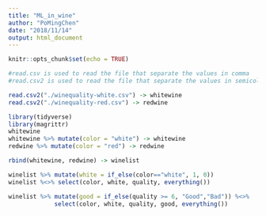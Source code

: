 ```yaml
---
title: "ML_in_wine"
author: "PoMingChen"
date: "2018/11/14"
output: html_document
---
```


```r
knitr::opts_chunk$set(echo = TRUE)
```

```r
#read.csv is used to read the file that separate the values in comma
#read.csv2 is used to read the file that separate the values in semicolon

read.csv2("./winequality-white.csv") -> whitewine
read.csv2("./winequality-red.csv") -> redwine
```

```r
library(tidyverse)
library(magrittr)
whitewine
whitewine %>% mutate(color = "white") -> whitewine
redwine %>% mutate(color = "red") -> redwine

rbind(whitewine, redwine) -> winelist

winelist %>% mutate(white = if_else(color=="white", 1, 0))
winelist %<>% select(color, white, quality, everything())
```

```r
winelist %>% mutate(good = if_else(quality >= 6, "Good","Bad")) %<>% 
             select(color, white, quality, good, everything())
```

